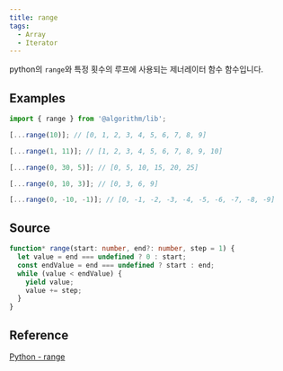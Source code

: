 ```yaml
---
title: range
tags:
  - Array
  - Iterator
---
```


python의 `range`와 특정 횟수의 루프에 사용되는 제너레이터 함수 함수입니다.

## Examples

```typescript copy
import { range } from '@algorithm/lib';

[...range(10)]; // [0, 1, 2, 3, 4, 5, 6, 7, 8, 9]

[...range(1, 11)]; // [1, 2, 3, 4, 5, 6, 7, 8, 9, 10]

[...range(0, 30, 5)]; // [0, 5, 10, 15, 20, 25]

[...range(0, 10, 3)]; // [0, 3, 6, 9]

[...range(0, -10, -1)]; // [0, -1, -2, -3, -4, -5, -6, -7, -8, -9]
```

## Source

```typescript filename="range.ts" copy
function* range(start: number, end?: number, step = 1) {
  let value = end === undefined ? 0 : start;
  const endValue = end === undefined ? start : end;
  while (value < endValue) {
    yield value;
    value += step;
  }
}
```

## Reference

[Python - range](https://docs.python.org/3/library/stdtypes.html?highlight=range#ranges)
